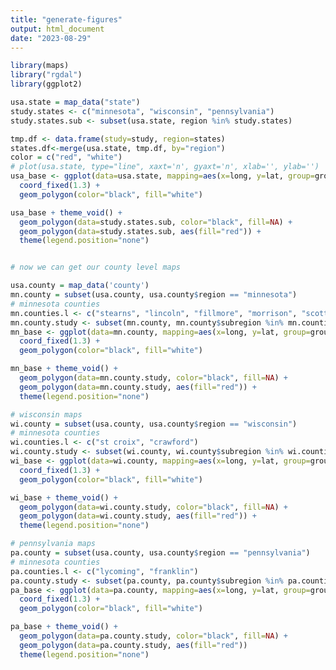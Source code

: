---
title: "generate-figures"
output: html_document
date: "2023-08-29"
---

```{r, load packages}
library(maps)
library("rgdal")
library(ggplot2)
```

```{r generate county figures}

usa.state = map_data("state")
study.states <- c("minnesota", "wisconsin", "pennsylvania")
study.states.sub <- subset(usa.state, region %in% study.states)

tmp.df <- data.frame(study=study, region=states)
states.df<-merge(usa.state, tmp.df, by="region")
color = c("red", "white")
# plot(usa.state, type="line", xaxt='n', gyaxt='n', xlab='', ylab='')
usa_base <- ggplot(data=usa.state, mapping=aes(x=long, y=lat, group=group)) +
  coord_fixed(1.3) +
  geom_polygon(color="black", fill="white")

usa_base + theme_void() +
  geom_polygon(data=study.states.sub, color="black", fill=NA) +
  geom_polygon(data=study.states.sub, aes(fill="red")) +
  theme(legend.position="none")


# now we can get our county level maps

usa.county = map_data('county')
mn.county = subset(usa.county, usa.county$region == "minnesota")
# minnesota counties
mn.counties.l <- c("stearns", "lincoln", "fillmore", "morrison", "scott", "kandiyohi")
mn.county.study <- subset(mn.county, mn.county$subregion %in% mn.counties.l)
mn_base <- ggplot(data=mn.county, mapping=aes(x=long, y=lat, group=group)) +
  coord_fixed(1.3) +
  geom_polygon(color="black", fill="white")

mn_base + theme_void() +
  geom_polygon(data=mn.county.study, color="black", fill=NA) +
  geom_polygon(data=mn.county.study, aes(fill="red")) +
  theme(legend.position="none")

# wisconsin maps
wi.county = subset(usa.county, usa.county$region == "wisconsin")
# minnesota counties
wi.counties.l <- c("st croix", "crawford")
wi.county.study <- subset(wi.county, wi.county$subregion %in% wi.counties.l)
wi_base <- ggplot(data=wi.county, mapping=aes(x=long, y=lat, group=group)) +
  coord_fixed(1.3) +
  geom_polygon(color="black", fill="white")

wi_base + theme_void() +
  geom_polygon(data=wi.county.study, color="black", fill=NA) +
  geom_polygon(data=wi.county.study, aes(fill="red")) +
  theme(legend.position="none")

# pennsylvania maps
pa.county = subset(usa.county, usa.county$region == "pennsylvania")
# minnesota counties
pa.counties.l <- c("lycoming", "franklin")
pa.county.study <- subset(pa.county, pa.county$subregion %in% pa.counties.l)
pa_base <- ggplot(data=pa.county, mapping=aes(x=long, y=lat, group=group)) +
  coord_fixed(1.3) +
  geom_polygon(color="black", fill="white")

pa_base + theme_void() +
  geom_polygon(data=pa.county.study, color="black", fill=NA) +
  geom_polygon(data=pa.county.study, aes(fill="red"))
  theme(legend.position="none")
```